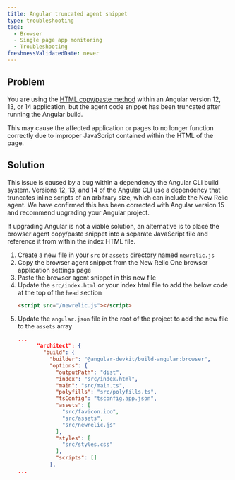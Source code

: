 ```yaml
---
title: Angular truncated agent snippet
type: troubleshooting
tags:
  - Browser
  - Single page app monitoring
  - Troubleshooting
freshnessValidatedDate: never
---
```


## Problem

You are using the [HTML copy/paste method](/docs/browser/new-relic-browser/installation-configuration/adding-apps-new-relic-browser/#copy-paste-app) within an Angular version 12, 13, or 14 application, but the agent code snippet has been truncated after running the Angular build.

This may cause the affected application or pages to no longer function correctly due to improper JavaScript contained within the HTML of the page.

## Solution

This issue is caused by a bug within a dependency the Angular CLI build system. Versions 12, 13, and 14 of the Angular CLI use a dependency that truncates inline scripts of an arbitrary size, which can include the New Relic <InlinePopover type="browser"/> agent. We have confirmed this has been corrected with Angular version 15 and recommend upgrading your Angular project.

If upgrading Angular is not a viable solution, an alternative is to place the browser agent copy/paste snippet into a separate JavaScript file and reference it from within the index HTML file.

1. Create a new file in your `src` or `assets` directory named `newrelic.js`
2. Copy the browser agent snippet from the New Relic One browser application settings page
3. Paste the browser agent snippet in this new file
4. Update the `src/index.html` or your index html file to add the below code at the top of the `head` section
   ```html
   <script src="/newrelic.js"></script>
   ```
5. Update the `angular.json` file in the root of the project to add the new file to the `assets` array
   ```json
   ...
         "architect": {
           "build": {
             "builder": "@angular-devkit/build-angular:browser",
             "options": {
               "outputPath": "dist",
               "index": "src/index.html",
               "main": "src/main.ts",
               "polyfills": "src/polyfills.ts",
               "tsConfig": "tsconfig.app.json",
               "assets": [
                 "src/favicon.ico",
                 "src/assets",
                 "src/newrelic.js"
               ],
               "styles": [
                 "src/styles.css"
               ],
               "scripts": []
             },
   ...
   ```
